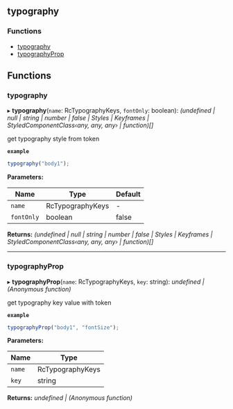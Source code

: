<!-- This file generate automatically, should not modify that directly -->


<Meta title="API Reference/Styles/typography" />

## typography

### Functions

- [typography](#typography)
- [typographyProp](#typographyprop)

## Functions

### typography

▸ **typography**(`name`: RcTypographyKeys, `fontOnly`: boolean): _(undefined | null | string | number | false | Styles | Keyframes | StyledComponentClass‹any, any, any› | function)[]_

get typography style from token

**`example`**

```ts
typography("body1");
```

**Parameters:**

| Name       | Type             | Default |
| ---------- | ---------------- | ------- |
| `name`     | RcTypographyKeys | -       |
| `fontOnly` | boolean          | false   |

**Returns:** _(undefined | null | string | number | false | Styles | Keyframes | StyledComponentClass‹any, any, any› | function)[]_

---

### typographyProp

▸ **typographyProp**(`name`: RcTypographyKeys, `key`: string): _undefined | (Anonymous function)_

get typography key value with token

**`example`**

```ts
typographyProp("body1", "fontSize");
```

**Parameters:**

| Name   | Type             |
| ------ | ---------------- |
| `name` | RcTypographyKeys |
| `key`  | string           |

**Returns:** _undefined | (Anonymous function)_
